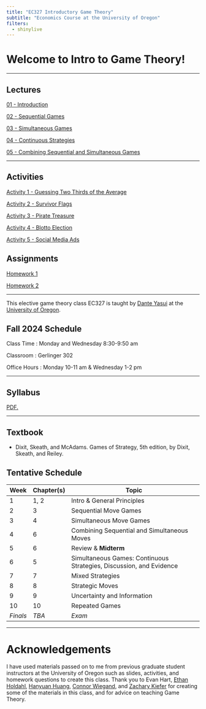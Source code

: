 ```yaml
---
title: "EC327 Introductory Game Theory"
subtitle: "Economics Course at the University of Oregon"
filters:
  - shinylive
---
```


# Welcome to Intro to Game Theory! 

---

## Lectures

[01 - Introduction](/Slides/01Intro/01-main.html)

[02 - Sequential Games](/Slides/02SequentialGames/02-main.html)

[03 - Simultaneous Games](/Slides/03SimultaneousGames/03-main.html)

[04 - Continuous Strategies](/Slides/04ContinuousStrats/04-main.html)

[05 - Combining Sequential and Simultaneous Games](/Slides/05CombinedGames/05-main.html)

---

## Activities

[Activity 1 - Guessing Two Thirds of the Average](https://dyasui.github.io/EC327/activities/01GuessTwoThirds/GuessTwoThirds.html)

[Activity 2 - Survivor Flags](https://dyasui.github.io/EC327/activities/02SurvivorFlags/SurvivorFlags.html)

[Activity 3 - Pirate Treasure](/activities/03PirateTreasure/PirateTreasure.qmd)

[Activity 4 - Blotto Election](/activities/04BlottoElection/BlottoElection.qmd)

[Activity 5 - Social Media Ads](/activities/05CournotComp/cournotcomp.qmd)

## Assignments 

<a href="Homework/assignment1/main.pdf" target="_blank">Homework 1</a>

[Homework 2](https://dyasui.github.io/EC327/Homework/assignment2/main.pdf)

---

This elective game theory class EC327 is taught by [Dante Yasui](https://cas.uoregon.edu/directory/economics/all/dyasui)
at the [University of Oregon](https://socialsciences.uoregon.edu/economics).

## Fall 2024 Schedule

Class Time : Monday and Wednesday 8:30-9:50 am

Classroom : Gerlinger 302

Office Hours : Monday 10-11 am \& Wednesday 1-2 pm

---

## Syllabus

<a href="Syllabus/main.pdf" target="_blank">PDF.</a>

---

## Textbook

 - Dixit, Skeath, and McAdams. Games of Strategy, 5th edition, by Dixit, Skeath, and Reiley.

## Tentative Schedule

| **Week** | **Chapter(s)** | **Topic**                                                           |
|----------|----------------|---------------------------------------------------------------------|
| 1        | 1, 2           | Intro & General Principles                                          |
| 2        | 3              | Sequential Move Games                                               |
| 3        | 4              | Simultaneous Move Games                                             |
| 4        | 6              | Combining Sequential and Simultaneous Moves                         |
| 5        | 6              | Review & **Midterm**                                                |
| 6        | 5              | Simultaneous Games: Continuous Strategies, Discussion, and Evidence |
| 7        | 7              | Mixed Strategies                                                    |
| 8        | 8              | Strategic Moves                                                     |
| 9        | 9              | Uncertainty and Information                                         |
| 10       | 10             | Repeated Games                                                      |
| *Finals* | *TBA*          | *Exam*                                                              |

---

# Acknowledgements

I have used materials passed on to me from previous graduate student instructors at the University of Oregon
such as slides, activities, and homework questions to create this class.
Thank you to Evan Hart,
[Ethan Holdahl](https://ethanholdahl.com/),
[Hanyuan Huang](https://sites.google.com/view/hanyuanhuang/),
[Connor Wiegand](https://ctwie.me/),
and [Zachary Kiefer](https://zkiefer10.github.io/)
for creating some of the materials in this class,
and for advice on teaching Game Theory.

